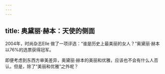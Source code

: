 ```yaml
---
---
---
```

title: 奥黛丽·赫本：天使的侧面
---




2004年，时尚杂志Elle 做了一项评选：“谁是历史上最美丽的女人？”奥黛丽·赫本以76%的选票获得冠军。

即便考虑到东西方审美差异，奥黛丽·赫本的美丽和优雅，应该也不会有什么人否认。但是，除了“美丽和优雅”之外呢？
